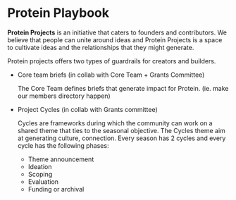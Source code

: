 
# Protein Playbook

**Protein Projects** is an initiative that caters to founders and contributors. We believe that people can unite around ideas and Protein Projects is a space to cultivate ideas and the relationships that they might generate. 

Protein projects offers two types of guardrails for creators and builders. 

- Core team briefs (in collab with Core Team + Grants Committee)
    
    The Core Team defines briefs that generate impact for Protein.
    (ie. make our members directory happen)
    
- Project Cycles (in collab with Grants committee)
    
    Cycles are frameworks during which the community can work on a shared theme that ties to the seasonal objective. The Cycles theme aim at generating culture, connection. 
    Every season has 2 cycles and every cycle has the following phases: 
    
    - Theme announcement
    - Ideation
    - Scoping
    - Evaluation
    - Funding or archival


